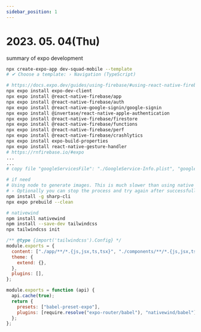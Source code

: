 ```yaml
---
sidebar_position: 1
---
```


# 2023. 05. 04(Thu)

summary of expo development

```sh title="setting up"
npx create-expo-app dev-squad-mobile --template
# ✔ Choose a template: › Navigation (TypeScript)

# https://docs.expo.dev/guides/using-firebase/#using-react-native-firebase
npx expo install expo-dev-client
npx expo install @react-native-firebase/app
npx expo install @react-native-firebase/auth
npx expo install @react-native-google-signin/google-signin
npx expo install @invertase/react-native-apple-authentication
npx expo install @react-native-firebase/firestore
npx expo install @react-native-firebase/functions
npx expo install @react-native-firebase/perf
npx expo install @react-native-firebase/crashlytics
npx expo install expo-build-properties
npx expo install react-native-gesture-handler
# https://rnfirebase.io/#expo
...
...
# copy file "googleServicesFile": "./GoogleService-Info.plist", "googleServicesFile": "./google-services.json",

# if need
# Using node to generate images. This is much slower than using native packages.
# › Optionally you can stop the process and try again after successfully running `npm install -g sharp-cli`.
npm install -g sharp-cli
npx expo prebuild --clean

# nativewind
npm install nativewind
npm install --save-dev tailwindcss
npx tailwindcss init
```

```js title="filename:tailwind.config.js"
/** @type {import('tailwindcss').Config} */
module.exports = {
  content: ["./app/**/*.{js,jsx,ts,tsx}", "./components/**/*.{js,jsx,ts,tsx}"],
  theme: {
    extend: {},
  },
  plugins: [],
};
```

```js title="filename:babel.config.js"
module.exports = function (api) {
  api.cache(true);
  return {
    presets: ["babel-preset-expo"],
    plugins: [require.resolve("expo-router/babel"), "nativewind/babel"],
  };
};
```
